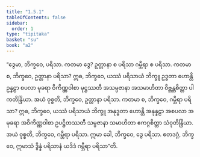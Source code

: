 ```yaml
---
title: "1.5.1"
tableOfContents: false
sidebar:
  order: 1
type: "tipitaka"
basket: "su"
book: "a2"
---
```



<DynamicBreadcrumb />

<Division number="43" book="a2" e="ch" v="15" p="70">

<Paragraph number="106" book="a2">
“ဒွေမာ, ဘိက္ခဝေ, ပရိသာ. ကတမာ ဒွေ? ဥတ္တာနာ စ ပရိသာ ဂမ္ဘီရာ စ ပရိသာ. ကတမာ စ, ဘိက္ခဝေ, ဥတ္တာနာ ပရိသာ? ဣဓ, ဘိက္ခဝေ, ယဿံ ပရိသာယံ ဘိက္ခူ ဥဒ္ဓတာ ဟောန္တိ ဥန္နဠာ စပလာ မုခရာ ဝိကိဏ္ဏဝါစာ မုဋ္ဌဿတီ အသမ္ပဇာနာ အသမာဟိတာ ဝိဗ္ဘန္တစိတ္တာ ပါကတိန္ဒြိယာ. အယံ ဝုစ္စတိ, ဘိက္ခဝေ, ဥတ္တာနာ ပရိသာ.
</Paragraph>

<Paragraph number="107" book="a2">
ကတမာ စ, ဘိက္ခဝေ, ဂမ္ဘီရာ ပရိသာ? ဣဓ, ဘိက္ခဝေ, ယဿံ ပရိသာယံ ဘိက္ခူ အနုဒ္ဓတာ ဟောန္တိ အနုန္နဠာ အစပလာ အမုခရာ အဝိကိဏ္ဏဝါစာ ဥပဋ္ဌိတဿတီ သမ္ပဇာနာ သမာဟိတာ ဧကဂ္ဂစိတ္တာ သံဝုတိန္ဒြိယာ. အယံ ဝုစ္စတိ, ဘိက္ခဝေ, ဂမ္ဘီရာ ပရိသာ. ဣမာ ခေါ, ဘိက္ခဝေ, ဒွေ ပရိသာ. ဧတဒဂ္ဂံ, ဘိက္ခဝေ, ဣမာသံ ဒွိန္နံ ပရိသာနံ ယဒိဒံ ဂမ္ဘီရာ ပရိသာ”တိ.
</Paragraph>
</Division>